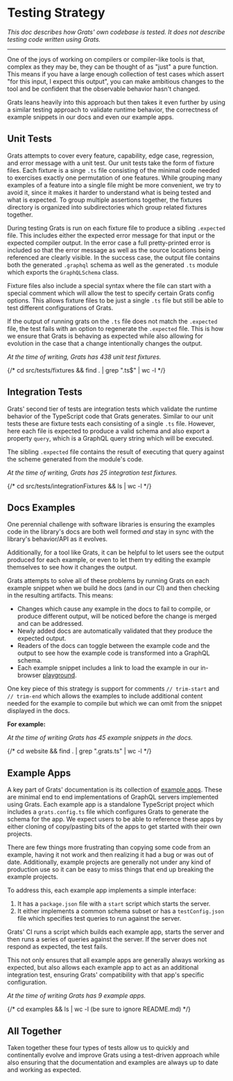 
# Testing Strategy

_This doc describes how Grats' own codebase is tested. It does not describe testing code written using Grats._

---

One of the joys of working on compilers or compiler-like tools is that, complex as they may be, they can be thought of as "just" a pure function. This means if you have a large enough collection of test cases which assert "for this input, I expect this output", you can make ambitious changes to the tool and be confident that the observable behavior hasn't changed.

Grats leans heavily into this approach but then takes it even further by using a similar testing approach to validate runtime behavior, the correctness of example snippets in our docs and even our example apps.

## Unit Tests

Grats attempts to cover every feature, capability, edge case, regression, and error message with a unit test. Our unit tests take the form of fixture files. Each fixture is a singe `.ts` file consisting of the minimal code needed to exercises exactly one permutation of one features. While grouping many examples of a feature into a single file might be more convenient, we try to avoid it, since it makes it harder to understand what is being tested and what is expected. To group multiple assertions together, the fixtures directory is organized into subdirectories which group related fixtures together.

During testing Grats is run on each fixture file to produce a sibling `.expected` file. This includes either the expected error message for that input or the expected compiler output. In the error case a full pretty-printed error is included so that the error message as well as the source locations being referenced are clearly visible. In the success case, the output file contains both the generated `.graphql` schema as well as the generated `.ts` module which exports the `GraphQLSchema` class.

Fixture files also include a special syntax where the file can start with a special comment which will allow the test to specify certain Grats config options. This allows fixture files to be just a single `.ts` file but still be able to test different configurations of Grats.

If the output of running grats on the `.ts` file does not match the `.expected` file, the test fails with an option to regenerate the `.expected` file. This is how we ensure that Grats is behaving as expected while also allowing for evolution in the case that a change intentionally changes the output.

_At the time of writing, Grats has 438 unit test fixtures._

{/* cd src/tests/fixtures && find . | grep "\.ts$" | wc -l */}

## Integration Tests

Grats' second tier of tests are integration tests which validate the runtime behavior of the TypeScript code that Grats generates. Similar to our unit tests these are fixture tests each consisting of a single `.ts` file. However, here each file is expected to produce a valid schema and also export a property `query`, which is a GraphQL query string which will be executed.

The sibling `.expected` file contains the result of executing that query against the scheme generated from the module's code.

_At the time of writing, Grats has 25 integration test fixtures._

{/* cd src/tests/integrationFixtures && ls | wc -l */}

## Docs Examples

One perennial challenge with software libraries is ensuring the examples code in the library's docs are both well formed _and_ stay in sync with the library's behavior/API as it evolves.

Additionally, for a tool like Grats, it can be helpful to let users see the output produced for each example, or even to let them try editing the example themselves to see how it changes the output.

Grats attempts to solve all of these problems by running Grats on each example snippet when we build he docs (and in our CI) and then checking in the resulting artifacts. This means:

- Changes which cause any example in the docs to fail to compile, or produce different output, will be noticed before the change is merged and can be addressed.
- Newly added docs are automatically validated that they produce the expected output.
- Readers of the docs can toggle between the example code and the output to see how the example code is transformed into a GraphQL schema.
- Each example snippet includes a link to load the example in our in-browser [playground](/playground).

One key piece of this strategy is support for comments `// trim-start` and `// trim-end` which allows the examples to include additional content needed for the example to compile but which we can omit from the snippet displayed in the docs.

**For example:**

<GratsCode out={FunctionExtendQuery} mode="both" />

_At the time of writing Grats has 45 example snippets in the docs._

{/* cd website && find . | grep "\.grats\.ts" | wc -l */}

## Example Apps

A key part of Grats' documentation is its collection of [example apps](../05-examples/index.mdx). These are minimal end to end implementations of GraphQL servers implemented using Grats. Each example app is a standalone TypeScript project which includes a `grats.config.ts` file which configures Grats to generate the schema for the app. We expect users to be able to reference these apps by either cloning of copy/pasting bits of the apps to get started with their own projects.

There are few things more frustrating than copying some code from an example, having it not work and then realizing it had a bug or was out of date. Additionally, example projects are generally not under any kind of production use so it can be easy to miss things that end up breaking the example projects.

To address this, each example app implements a simple interface:

1. It has a `package.json` file with a `start` script which starts the server.
2. It either implements a common schema subset or has a `testConfig.json` file which specifies test queries to run against the server.

Grats' CI runs a script which builds each example app, starts the server and then runs a series of queries against the server. If the server does not respond as expected, the test fails.

This not only ensures that all example apps are generally always working as expected, but also allows each example app to act as an additional integration test, ensuring Grats' compatibility with that app's specific configuration.

_At the time of writing Grats has 9 example apps._

{/* cd examples && ls | wc -l (be sure to ignore README.md) */}

## All Together

Taken together these four types of tests allow us to quickly and continentally evolve and improve Grats using a test-driven approach while also ensuring that the documentation and examples are always up to date and working as expected.
